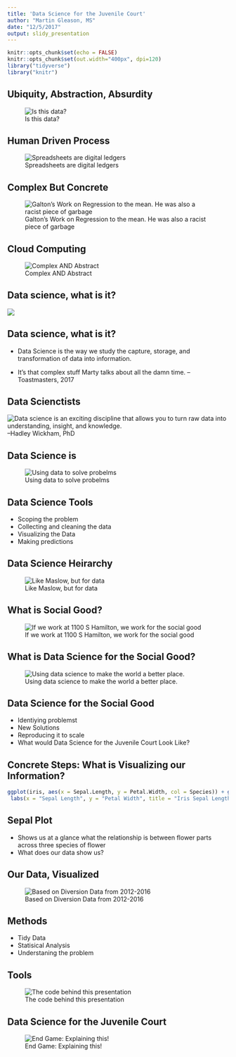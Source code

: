 ```yaml
---
title: 'Data Science for the Juvenile Court'
author: "Martin Gleason, MS"
date: "12/5/2017"
output: slidy_presentation 
---
```

<!-- Limit image width and height -->
<style type='text/css'>
img {
    max-height: 560px;
    max-width: 964px;
}
</style>

<!-- Center image on slide -->
<script src="http://ajax.aspnetcdn.com/ajax/jQuery/jquery-1.7.min.js"></script>
<script type='text/javascript'>
$(function() {
    $("p:has(img)").addClass('centered');
});
</script>
```r
knitr::opts_chunk$set(echo = FALSE)
knitr::opts_chunk$set(out.width="400px", dpi=120)
library("tidyverse")
library("knitr")
```
## Ubiquity, Abstraction, Absurdity
![Is this data?](/Users/marty/Dropbox (Personal)/codingProjects/R/DataScience for the Court 101/Data_Outlook.jpg)

## Human Driven Process
![Spreadsheets are digital ledgers](/Users/marty/Dropbox (Personal)/codingProjects/R/DataScience for the Court 101/ledger.jpg)

## Complex But Concrete
![Galton's Work on Regression to the mean. He was also a racist piece of garbage](/Users/marty/Dropbox (Personal)/codingProjects/R/DataScience for the Court 101/Galton's_correlation_diagram_1875.jpg)

## Cloud Computing
![Complex AND Abstract](/Users/marty/Dropbox (Personal)/codingProjects/R/DataScience for the Court 101/cloudcomputing.png)
 
## Data science, what is it?
![](/Users/marty/Dropbox (Personal)/codingProjects/R/DataScience for the Court 101/datascience.jpg)

## Data science, what is it?
  * Data Science is the way we study the capture, storage, and transformation of data into information. 
  
  * It's that complex stuff Marty talks about all the damn time. --Toastmasters, 2017

## Data Scienctists
![Data science is an exciting discipline that allows you to turn raw data into understanding, insight, and knowledge.](/Users/marty/Dropbox (Personal)/codingProjects/R/DataScience for the Court 101/hadley.jpg) --Hadley Wickham, PhD
  
## Data Science is  
![Using data to solve probelms](/Users/marty/Dropbox (Personal)/codingProjects/R/DataScience for the Court 101/problemsolving.jpg)

## Data Science Tools
  * Scoping the problem
  * Collecting and cleaning the data
  * Visualizing the Data
  * Making predictions

## Data Science Heirarchy
![Like Maslow, but for data](/Users/marty/Dropbox (Personal)/codingProjects/R/DataScience for the Court 101/pyramnid.jpg)
  
## What is Social Good?
![If we work at 1100 S Hamilton, we work for the social good](/Users/marty/Dropbox (Personal)/codingProjects/R/DataScience for the Court 101/SocialGood.png)
  
## What is Data Science for the Social Good?
![Using data science to make the world a better place.](/Users/marty/Dropbox (Personal)/codingProjects/R/DataScience for the Court 101/Social Good 600 v1.png)

## Data Science for the Social Good
  * Identiying problemst
  * New Solutions
  * Reproducing it to scale
  * What would Data Science for the Juvenile Court Look Like?


<style type='text/css'>
img {
    max-height: 1120px;
    max-width: 1928px;
}
</style>
## Concrete Steps: What is Visualizing our Information?
```r

ggplot(iris, aes(x = Sepal.Length, y = Petal.Width, col = Species)) + geom_jitter(size = 4 ) +
 labs(x = "Sepal Length", y = "Petal Width", title = "Iris Sepal Length in Relation to Petal Width, by Species")
```
<style type='text/css'>
img {
    max-height: 560px;
    max-width: 964px;
}
</style>
## Sepal Plot
  - Shows us at a glance what the relationship is between flower parts across three species of flower
  - What does our data show us?

## Our Data, Visualized
![Based on Diversion Data from 2012-2016](/Users/marty/Dropbox (Personal)/codingProjects/R/DataScience for the Court 101/bar_race_status.jpg)

##  Methods
  *  Tidy Data
  *  Statisical Analysis
  *  Understaning the problem

## Tools
![The code behind this presentation](/Users/marty/Dropbox (Personal)/codingProjects/R/DataScience for the Court 101/rstudio.png)

## Data Science for the Juvenile Court
![End Game: Explaining this!](/Users/marty/Dropbox (Personal)/codingProjects/R/DataScience for the Court 101/JuvenileIntakes-byRegion.png)

  